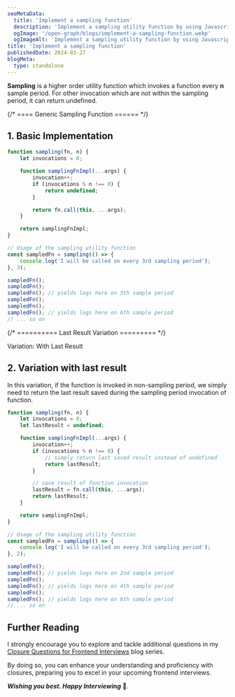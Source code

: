 ```yaml
---
seoMetaData:
  title: 'Implement a sampling function'
  description: 'Implement a sampling utility function by using Javascript closures.'
  ogImage: '/open-graph/blogs/implement-a-sampling-function.webp'
  ogImageAlt: 'Implement a sampling utility function by using Javascript closures.'
title: 'Implement a sampling function'
publishedDate: 2024-03-27
blogMeta:
  type: standalone
---
```


**Sampling** is a higher order utility function which invokes a function every **n** sample period. For other invocation which are not within the sampling period, it can return undefined.

{/* ==== Generic Sampling Function ====== */}

<section>

## 1. Basic Implementation

```js title="./src/sampling.js"
function sampling(fn, n) {
	let invocations = 0;

	function samplingFnImpl(...args) {
		invocation++;
		if (invocations % n !== 0) {
			return undefined;
		}

		return fn.call(this, ...args);
	}

	return samplingFnImpl;
}

// Usage of the sampling utility function
const sampledFn = sampling(() => {
	console.log('I will be called on every 3rd sampling period');
}, 3);

sampledFn();
sampledFn();
sampledFn(); // yields logs here on 3th sample period
sampledFn();
sampledFn();
sampledFn(); // yields logs here on 6th sample period
// ... so on
```

</section>

{/* ========== Last Result Variation ========= */}

<section>

<SubHeading>Variation: With Last Result </SubHeading>
## 2. Variation with last result

In this variation, if the function is invoked in non-sampling period, we simply need to return the last result saved during the sampling period invocation of function.

```js title="./src/sampling.js"
function sampling(fn, n) {
	let invocations = 0;
	let lastResult = undefined;

	function samplingFnImpl(...args) {
		invocation++;
		if (invocations % n !== 0) {
			// simply return last saved result instead of undefined
			return lastResult;
		}

		// save result of function invocation
		lastResult = fn.call(this, ...args);
		return lastResult;
	}

	return samplingFnImpl;
}

// Usage of the sampling utility function
const sampledFn = sampling(() => {
	console.log('I will be called on every 3rd sampling period');
}, 2);

sampledFn();
sampledFn(); // yields logs here on 2nd sample period
sampledFn();
sampledFn(); // yields logs here on 4th sample period
sampledFn();
sampledFn(); // yields logs here on 6th sample period
// ... so on
```

</section>

## Further Reading

I strongly encourage you to explore and tackle additional questions in my [Closure Questions for Frontend Interviews](/blog/closure-questions-for-frontend-interviews/ 'Find more question on closures in the closure questions for frontend Interviews blog series') blog series.

By doing so, you can enhance your understanding and proficiency with closures, preparing you to excel in your upcoming frontend interviews.

**_Wishing you best. Happy Interviewing_** 🫡.
